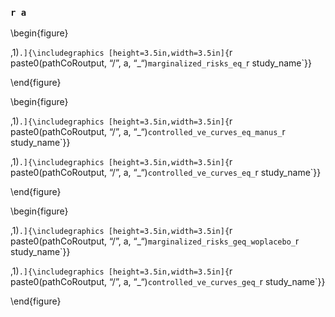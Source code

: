 ### `r a`


\begin{figure}
\center

\subfloat[][Marginalized cumulative incidence rate curves for trichotomized Day `r tpeak` markers among vaccine recipients. The gray line is the overall cumulative incidence rate curve in the placebo arm.]{\includegraphics
[height=3.5in,width=3.5in]{`r paste0(pathCoRoutput, "/", a, "_")`marginalized_risks_cat_`r study_name`}}

\subfloat[][Marginalized cumulative risk by Day \protect\input{`r pathCoRoutput`/timepoints_cum_risk_`r study_name`} as functions of Day `r tpeak` markers (=s) among vaccine recipients with 95\% bootstrap point-wise confidence bands (\protect\input{`r pathCoRoutput`/bootstrap_replicates_`r study_name`} replicates). The horizontal lines indicate the overall cumulative risk of the placebo and vaccine arms by Day \protect\input{`r pathCoRoutput`/timepoints_cum_risk_`r study_name`} and its 95\% point-wise confidence interval. Histograms of the immunological markers in the vaccine arm are overlaid. `r llox_label` =`r round(lloxs[a],1)`.]{\includegraphics
[height=3.5in,width=3.5in]{`r paste0(pathCoRoutput, "/", a, "_")`marginalized_risks_eq_`r study_name`}}


\caption{Marginalized cumulative risk curves (=s). `r special.note`}
\end{figure}


\begin{figure}
\center

\subfloat[][Controlled VE as functions of Day `r tpeak` markers (=s) among vaccine recipients with 95\% bootstrap point-wise confidence bands (\protect\input{`r pathCoRoutput`/bootstrap_replicates_`r study_name`} replicates). Histograms of the immunological markers in the vaccine arm are overlaid. `r llox_label` =`r round(lloxs[a],1)`.]{\includegraphics
[height=3.5in,width=3.5in]{`r paste0(pathCoRoutput, "/", a, "_")`controlled_ve_curves_eq_manus_`r study_name`}}

\subfloat[][Controlled VE with sensitivity analysis as functions of Day `r tpeak` markers (=s) among vaccine recipients with 95\% bootstrap point-wise confidence bands (\protect\input{`r pathCoRoutput`/bootstrap_replicates_`r study_name`} replicates). Histograms of the immunological markers in the vaccine arm are overlaid. `r llox_label` =`r round(lloxs[a],1)`.]{\includegraphics
[height=3.5in,width=3.5in]{`r paste0(pathCoRoutput, "/", a, "_")`controlled_ve_curves_eq_`r study_name`}}

\caption{Controlled VE curves (=s). `r special.note`}
\end{figure}


\begin{figure}
\center

\subfloat[][Marginalized cumulative risk by Day \protect\input{`r pathCoRoutput`/timepoints_cum_risk_`r study_name`} post Day `r tpeak` visit as functions of Day `r tpeak` markers above a threshold ($\geq s$) among vaccine recipients with 95\% bootstrap point-wise confidence bands (at least 5 cases are required, \protect\input{`r pathCoRoutput`/bootstrap_replicates_`r study_name`} replicates). The horizontal lines indicate the overall cumulative risk of the vaccine arm by Day \protect\input{`r pathCoRoutput`/timepoints_cum_risk_`r study_name`} and its 95\% point-wise confidence interval. Histograms of the immunological markers in the vaccine arm are overlaid. `r llox_label` =`r round(lloxs[a],1)`.]{\includegraphics
[height=3.5in,width=3.5in]{`r paste0(pathCoRoutput, "/", a, "_")`marginalized_risks_geq_woplacebo_`r study_name`}}

\subfloat[][Controlled VE as functions of Day `r tpeak` markers (>=s) among vaccine recipients with 95\% bootstrap point-wise confidence bands (\protect\input{`r pathCoRoutput`/bootstrap_replicates_`r study_name`} replicates). Histograms of the immunological markers in the vaccine arm are overlaid. `r llox_label` =`r round(lloxs[a],1)`.]{\includegraphics
[height=3.5in,width=3.5in]{`r paste0(pathCoRoutput, "/", a, "_")`controlled_ve_curves_geq_`r study_name`}}

\caption{Marginalized cumulative risk curves and controlled VE curves (>=s). `r special.note`}
\end{figure}



\clearpage
\setlength{\tabcolsep}{.5ex}
\small
\input{`r paste0(pathCoRoutput, "/", a, "_")`marginalized_risks_eq_`r study_name`}


\clearpage
\setlength{\tabcolsep}{.5ex}
\input{`r paste0(pathCoRoutput, "/", a, "_")`controlled_ve_eq_`r study_name`}

\clearpage
\setlength{\tabcolsep}{.5ex}
\input{`r paste0(pathCoRoutput, "/", a, "_")`controlled_ve_sens_eq_`r study_name`}


\clearpage
